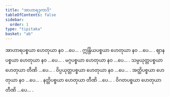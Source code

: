 ```yaml
---
title: "အာဟာရဒုကာဒိ"
tableOfContents: false
sidebar:
  order: 1
type: "tipitaka"
basket: "ab"
---
```



<DynamicBreadcrumb />

<Division number="32">

<Paragraph number="194">
အာဟာရပစ္စယာ ဟေတုယာ နဝ …ပေ… .
</Paragraph>

<Paragraph number="195">
ဣန္ဒြိယပစ္စယာ ဟေတုယာ နဝ …ပေ… .
</Paragraph>

<Paragraph number="196">
ဈာနပစ္စယာ ဟေတုယာ နဝ …ပေ… .
</Paragraph>

<Paragraph number="197">
မဂ္ဂပစ္စယာ ဟေတုယာ နဝ …ပေ… .
</Paragraph>

<Paragraph number="198">
သမ္ပယုတ္တပစ္စယာ ဟေတုယာ တီဏိ …ပေ… .
</Paragraph>

<Paragraph number="199">
ဝိပ္ပယုတ္တပစ္စယာ ဟေတုယာ နဝ …ပေ… .
</Paragraph>

<Paragraph number="200">
အတ္ထိပစ္စယာ ဟေတုယာ နဝ …ပေ… .
</Paragraph>

<Paragraph number="201">
နတ္ထိပစ္စယာ ဟေတုယာ တီဏိ …ပေ… .
</Paragraph>

<Paragraph number="202">
ဝိဂတပစ္စယာ ဟေတုယာ တီဏိ …ပေ… .
</Paragraph>
</Division>